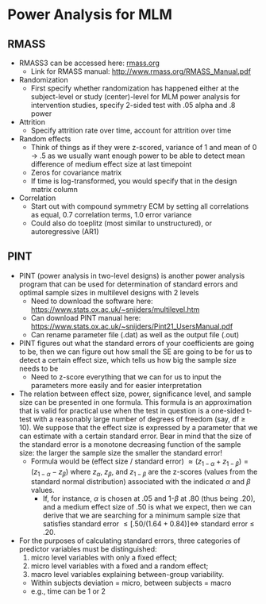 # Power Analysis for MLM 

## RMASS

- RMASS3 can be accessed here: [rmass.org](http://www.rmass.org)
  * Link for RMASS manual: [http://www.rmass.org/RMASS_Manual.pdf](http://www.rmass.org/RMASS_Manual.pdf)
- Randomization 
  * First specify whether randomization has happened either at the subject-level or study (center)-level for MLM power analysis for intervention studies, specify 2-sided test with .05 alpha and .8 power 
- Attrition 
  * Specify attrition rate over time, account for attrition over time 
- Random effects 
  * Think of things as if they were z-scored, variance of 1 and mean of 0 $\rightarrow$ .5 as we usually want enough power to be able to detect mean difference of medium effect size at last timepoint
  * Zeros for covariance matrix 
  * If time is log-transformed, you would specify that in the design matrix column 
- Correlation 
  * Start out with compound symmetry ECM by setting all correlations as equal, 0.7 correlation terms, 1.0 error variance 
  * Could also do toeplitz (most similar to unstructured), or autoregressive (AR1)

## PINT 

- PINT (power analysis in two-level designs) is another power analysis program that can be used for determination of standard errors and optimal sample sizes in multilevel designs with 2 levels
  * Need to download the software here: [https://www.stats.ox.ac.uk/~snijders/multilevel.htm](https://www.stats.ox.ac.uk/~snijders/multilevel.htm)
  * Can download PINT manual here: [https://www.stats.ox.ac.uk/~snijders/Pint21_UsersManual.pdf](https://www.stats.ox.ac.uk/~snijders/Pint21_UsersManual.pdf)
  * Can rename parameter file (.dat) as well as the output file (.out)
- PINT figures out what the standard errors of your coefficients are going to be, then we can figure out how small the SE are going to be for us to detect a certain effect size, which tells us how big the sample size needs to be
  * Need to z-score everything that we can for us to input the parameters more easily and for easier interpretation 
- The relation between effect size, power, significance level, and sample size can be presented in one formula. This formula is an approximation that is valid for practical use when the test in question is a one-sided t-test with a reasonably large number of degrees of freedom (say, df ≥ 10). We suppose that the effect size is expressed by a parameter that we can estimate with a certain standard error. Bear in mind that the size of the standard error is a monotone decreasing function of the sample size: the larger the sample size the smaller the standard error! 
  * Formula would be (effect size / standard error) $\approx (z_{1-\alpha} + z_{1-\beta}) = (z_{1-\alpha}-z_\beta)$ where $z_\alpha$, $z_\beta$, and $z_{1-\beta}$ are the z-scores (values from the standard normal distribution) associated with the indicated $\alpha$ and $\beta$ values. 
    - If, for instance, $\alpha$ is chosen at .05 and 1-$\beta$ at .80 (\beta thus being .20), and a medium effect size of .50 is what we expect, then we can derive that we are searching for a minimum sample size that satisfies standard error $\leq [.50 / (1.64 + 0.84)] {\Leftrightarrow}$ standard error $\leq$ .20. 
- For the purposes of calculating standard errors, three categories of predictor variables must be distinguished:
  (1) micro level variables with only a fixed effect;
  (2) micro level variables with a fixed and a random effect;
  (3) macro level variables explaining between-group variability.
  * Within subjects deviation = micro, between subjects = macro 
  * e.g., time can be 1 or 2

  

